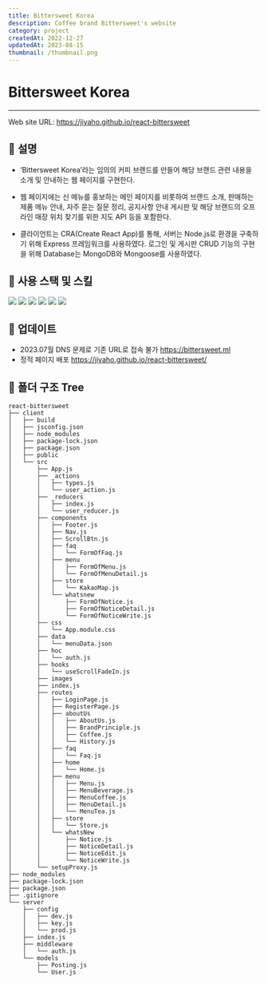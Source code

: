 ```yaml
---
title: Bittersweet Korea
description: Coffee brand Bittersweet's website
category: project
createdAt: 2022-12-27
updatedAt: 2023-08-15
thumbnail: /thumbnail.png
---
```


# Bittersweet Korea

---

Web site URL: https://jiyaho.github.io/react-bittersweet

## 🔷 설명

- ‘Bittersweet Korea’라는 임의의 커피 브랜드를 만들어 해당 브랜드 관련 내용을 소개 및 안내하는 웹 페이지를 구현한다.

- 웹 페이지에는 신 메뉴를 홍보하는 메인 페이지를 비롯하여 브랜드 소개, 판매하는 제품 메뉴 안내, 자주 묻는 질문 정리, 공지사항 안내 게시판 및 해당 브랜드의 오프라인 매장 위치 찾기를 위한 지도 API 등을 포함한다.

- 클라이언트는 CRA(Create React App)를 통해, 서버는 Node.js로 환경을 구축하기 위해 Express 프레임워크를 사용하였다. 로그인 및 게시판 CRUD 기능의 구현을 위해 Database는 MongoDB와 Mongoose를 사용하였다.

## 🔷 사용 스택 및 스킬

<div style={{ display: 'flex', flexDirection: 'row' }}>
  <img src="https://img.shields.io/badge/React-61DAFB?style=for-the-badge&logo=React&logoColor=black" />
  <img src="https://img.shields.io/badge/JavaScript-F7DF1E?style=for-the-badge&logo=JavaScript&logoColor=black" />
  <img src="https://img.shields.io/badge/Redux-764ABC?style=for-the-badge&logo=Redux&logoColor=white" />
  <img src="https://img.shields.io/badge/Node.js-339933?style=for-the-badge&logo=Node.js&logoColor=white" />
  <img src="https://img.shields.io/badge/express-000000?style=for-the-badge&logo=express&logoColor=white" />
  <img src="https://img.shields.io/badge/MongoDB-47A248?style=for-the-badge&logo=MongoDB&logoColor=white" />
</div>

## 🔷 업데이트

- 2023.07월 DNS 문제로 기존 URL로 접속 불가 https://bittersweet.ml
- 정적 페이지 배포 https://jiyaho.github.io/react-bittersweet/

## 🔷 폴더 구조 Tree

```markup
react-bittersweet
├── client
│   ├── build
│   ├── jsconfig.json
│   ├── node_modules
│   ├── package-lock.json
│   ├── package.json
│   ├── public
│   └── src
│       ├── App.js
│       ├── _actions
│       │   ├── types.js
│       │   └── user_action.js
│       ├── _reducers
│       │   ├── index.js
│       │   └── user_reducer.js
│       ├── components
│       │   ├── Footer.js
│       │   ├── Nav.js
│       │   ├── ScrollBtn.js
│       │   ├── faq
│       │   │   └── FormOfFaq.js
│       │   ├── menu
│       │   │   ├── FormOfMenu.js
│       │   │   └── FormOfMenuDetail.js
│       │   ├── store
│       │   │   └── KakaoMap.js
│       │   └── whatsnew
│       │       ├── FormOfNotice.js
│       │       ├── FormOfNoticeDetail.js
│       │       └── FormOfNoticeWrite.js
│       ├── css
│       │   └── App.module.css
│       ├── data
│       │   └── menuData.json
│       ├── hoc
│       │   └── auth.js
│       ├── hooks
│       │   └── useScrollFadeIn.js
│       ├── images
│       ├── index.js
│       ├── routes
│       │   ├── LoginPage.js
│       │   ├── RegisterPage.js
│       │   ├── aboutUs
│       │   │   ├── AboutUs.js
│       │   │   ├── BrandPrinciple.js
│       │   │   ├── Coffee.js
│       │   │   └── History.js
│       │   ├── faq
│       │   │   └── Faq.js
│       │   ├── home
│       │   │   └── Home.js
│       │   ├── menu
│       │   │   ├── Menu.js
│       │   │   ├── MenuBeverage.js
│       │   │   ├── MenuCoffee.js
│       │   │   ├── MenuDetail.js
│       │   │   └── MenuTea.js
│       │   ├── store
│       │   │   └── Store.js
│       │   └── whatsNew
│       │       ├── Notice.js
│       │       ├── NoticeDetail.js
│       │       ├── NoticeEdit.js
│       │       └── NoticeWrite.js
│       └── setupProxy.js
├── node_modules
├── package-lock.json
├── package.json
├── .gitignore
└── server
    ├── config
    │   ├── dev.js
    │   ├── key.js
    │   └── prod.js
    ├── index.js
    ├── middleware
    │   └── auth.js
    └── models
        ├── Posting.js
        └── User.js
```
